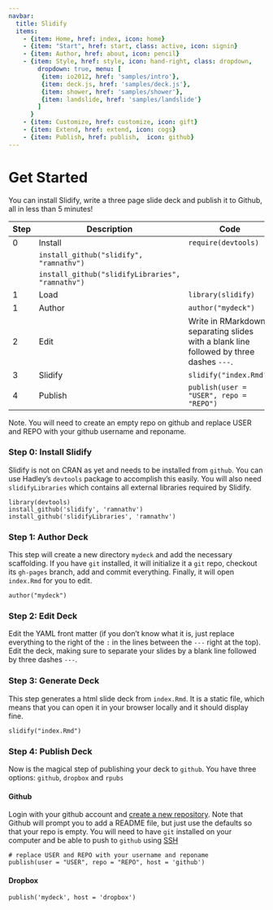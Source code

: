 ```yaml
---
navbar:
  title: Slidify
  items: 
    - {item: Home, href: index, icon: home}
    - {item: "Start", href: start, class: active, icon: signin}
    - {item: Author, href: about, icon: pencil}
    - {item: Style, href: style, icon: hand-right, class: dropdown, 
        dropdown: true, menu: [
         {item: io2012, href: 'samples/intro'},
         {item: deck.js, href: 'samples/deck.js'},
         {item: shower, href: 'samples/shower'},
         {item: landslide, href: 'samples/landslide'}
        ]
      }
    - {item: Customize, href: customize, icon: gift}
    - {item: Extend, href: extend, icon: cogs}
    - {item: Publish, href: publish,  icon: github}
---
```


# Get Started 

You can install Slidify, write a three page slide deck and publish it to Github, all in less than 5 minutes!

Step | Description      | Code
-----|------------------|------------------------------------------------------
0    | Install          | `require(devtools)`
     |                  | `install_github("slidify", "ramnathv")`
     |                  | `install_github("slidifyLibraries", "ramnathv")`
1    | Load             | `library(slidify)`
1    | Author           | `author("mydeck")`
2    | Edit             | Write in RMarkdown, separating slides with a blank line followed by three dashes `---`.
3    | Slidify          | `slidify("index.Rmd")`
4    | Publish          | `publish(user = "USER", repo = "REPO")`

<div class='alert'>
 <p>Note. You will need to create an empty repo on github and replace USER and REPO with your github username and reponame.</p>
</div>


### Step 0: Install Slidify ###

Slidify is not on CRAN as yet and needs to be installed from `github`. You can use Hadley's `devtools` package to accomplish this easily. You will also need `slidifyLibraries` which contains all external libraries required by Slidify.

```
library(devtools)
install_github('slidify', 'ramnathv')
install_github('slidifyLibraries', 'ramnathv')
```

### Step 1: Author Deck ###

This step will create a new directory `mydeck` and add the necessary scaffolding. If you have `git` installed, it will initialize it a `git` repo, checkout its `gh-pages` branch, add and commit everything. Finally, it will open `index.Rmd` for you to edit.

```
author("mydeck")
```

### Step 2: Edit Deck ###

Edit the YAML front matter (if you don't know what it is, just replace everything to the right of the `:` in the lines between the `---` right at the top). Edit the deck, making sure to separate your slides by a blank line followed by three dashes `---`. 

### Step 3: Generate Deck ###

This step generates a html slide deck from `index.Rmd`. It is a static file, which means that you can open it in your browser locally and it should display fine.

```
slidify("index.Rmd")
```

### Step 4: Publish Deck ###

Now is the magical step of publishing your deck to `github`. You have three options: `github`, `dropbox` and `rpubs`

#### Github

Login with your github account and [create a new repository](https://help.github.com/articles/creating-a-new-repository). Note that Github will prompt you to add a README file, but just use the defaults so that your repo is empty. You will need to have `git` installed on your computer and be able to push to `github` using [SSH](https://help.github.com/articles/generating-ssh-keys)

```
# replace USER and REPO with your username and reponame
publish(user = "USER", repo = "REPO", host = 'github')
```

#### Dropbox

```
publish('mydeck', host = 'dropbox')
```

<div id="disqus_thread"></div>


